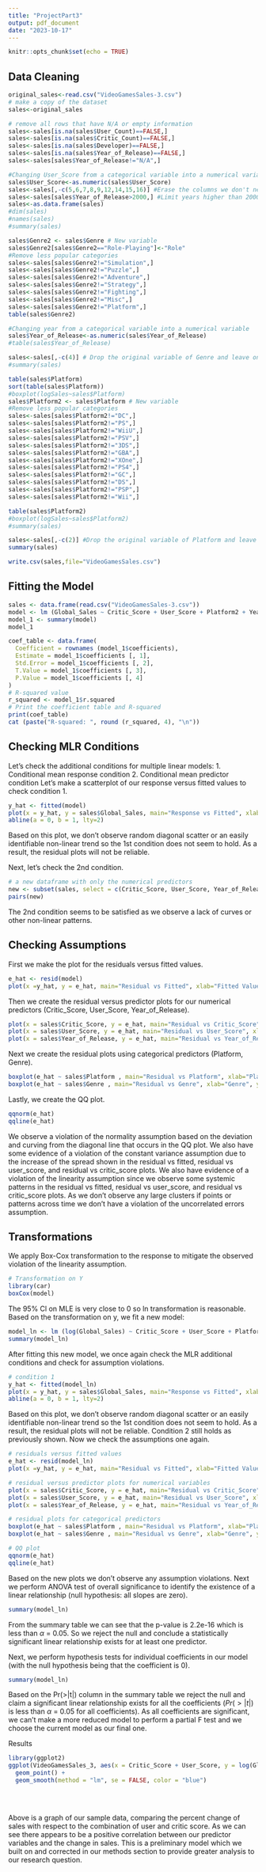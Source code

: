 ```yaml
---
title: "ProjectPart3"
output: pdf_document
date: "2023-10-17"
---
```


```r
knitr::opts_chunk$set(echo = TRUE)
```

## Data Cleaning

```r
original_sales<-read.csv("VideoGamesSales-3.csv")
# make a copy of the dataset
sales<-original_sales

# remove all rows that have N/A or empty information
sales<-sales[is.na(sales$User_Count)==FALSE,]
sales<-sales[is.na(sales$Critic_Count)==FALSE,]
sales<-sales[is.na(sales$Developer)==FALSE,]
sales<-sales[is.na(sales$Year_of_Release)==FALSE,]
sales<-sales[sales$Year_of_Release!="N/A",]

#Changing User_Score from a categorical variable into a numerical variable
sales$User_Score<-as.numeric(sales$User_Score)
sales<-sales[,-c(5,6,7,8,9,12,14,15,16)] #Erase the columns we don't need
sales<-sales[sales$Year_of_Release>2000,] #Limit years higher than 2000
sales<-as.data.frame(sales)
#dim(sales)
#names(sales)
#summary(sales)

sales$Genre2 <- sales$Genre # New variable
sales$Genre2[sales$Genre2=="Role-Playing"]<-"Role"
#Remove less popular categories
sales<-sales[sales$Genre2!="Simulation",]
sales<-sales[sales$Genre2!="Puzzle",]
sales<-sales[sales$Genre2!="Adventure",]
sales<-sales[sales$Genre2!="Strategy",]
sales<-sales[sales$Genre2!="Fighting",]
sales<-sales[sales$Genre2!="Misc",]
sales<-sales[sales$Genre2!="Platform",]
table(sales$Genre2)

#Changing year from a categorical variable into a numerical variable
sales$Year_of_Release<-as.numeric(sales$Year_of_Release)
#table(sales$Year_of_Release)

sales<-sales[,-c(4)] # Drop the original variable of Genre and leave only Genre2
#summary(sales)

table(sales$Platform)
sort(table(sales$Platform))
#boxplot(logSales~sales$Platform)
sales$Platform2 <- sales$Platform # New variable
#Remove less popular categories
sales<-sales[sales$Platform2!="DC",]
sales<-sales[sales$Platform2!="PS",]
sales<-sales[sales$Platform2!="WiiU",]
sales<-sales[sales$Platform2!="PSV",]
sales<-sales[sales$Platform2!="3DS",]
sales<-sales[sales$Platform2!="GBA",]
sales<-sales[sales$Platform2!="XOne",]
sales<-sales[sales$Platform2!="PS4",]
sales<-sales[sales$Platform2!="GC",]
sales<-sales[sales$Platform2!="DS",]
sales<-sales[sales$Platform2!="PSP",]
sales<-sales[sales$Platform2!="Wii",]

table(sales$Platform2)
#boxplot(logSales~sales$Platform2)
#summary(sales)

sales<-sales[,-c(2)] #Drop the original variable of Platform and leave only Platform2
summary(sales)

write.csv(sales,file="VideoGamesSales.csv")

```
## Fitting the Model

```r

sales <- data.frame(read.csv("VideoGamesSales-3.csv"))
model <- lm (Global_Sales ~ Critic_Score + User_Score + Platform2 + Year_of_Release + Genre2, data = sales)
model_1 <- summary(model) 
model_1

coef_table <- data.frame(
  Coefficient = rownames (model_1$coefficients),
  Estimate = model_1$coefficients [, 1],
  Std.Error = model_1$coefficients [, 2],
  T.Value = model_1$coefficients [, 3], 
  P.Value = model_1$coefficients [, 4]
)
# R-squared value
r_squared <- model_1$r.squared
# Print the coefficient table and R-squared 
print(coef_table)
cat (paste("R-squared: ", round (r_squared, 4), "\n"))
```
## Checking MLR Conditions
Let's check the additional conditions for multiple linear models:
1. Conditional mean response condition
2. Conditional mean predictor condition
Let's make a scatterplot of our response versus fitted values to check condition 1.
```r
y_hat <- fitted(model)
plot(x = y_hat, y = sales$Global_Sales, main="Response vs Fitted", xlab="Fitted Values", ylab="Global Sales (in millions)")
abline(a = 0, b = 1, lty=2)
```

Based on this plot, we don't observe random diagonal scatter or an easily identifiable non-linear trend so the 1st condition does not seem to hold. As a result, the residual plots will not be reliable.

Next, let's check the 2nd condition.
```r
# a new dataframe with only the numerical predictors
new <- subset(sales, select = c(Critic_Score, User_Score, Year_of_Release))
pairs(new)
```
The 2nd condition seems to be satisfied as we observe a lack of curves or other non-linear patterns.

## Checking Assumptions 
First we make the plot for the residuals versus fitted values.
```r
e_hat <- resid(model)
plot(x =y_hat, y = e_hat, main="Residual vs Fitted", xlab="Fitted Values", ylab="Residuals")
```
Then we create the residual versus predictor plots for our numerical predictors (Critic_Score, User_Score, Year_of_Release).
```r
plot(x = sales$Critic_Score, y = e_hat, main="Residual vs Critic_Score", xlab="Critic Score", ylab="Residual")
plot(x = sales$User_Score, y = e_hat, main="Residual vs User_Score", xlab="User Score", ylab="Residual")
plot(x = sales$Year_of_Release, y = e_hat, main="Residual vs Year_of_Release", xlab="Year of Release", ylab="Residual")
```
Next we create the residual plots using categorical predictors (Platform, Genre).

```r
boxplot(e_hat ~ sales$Platform , main="Residual vs Platform", xlab="Platform", ylab="Residuals")
boxplot(e_hat ~ sales$Genre , main="Residual vs Genre", xlab="Genre", ylab="Residuals")
```

Lastly, we create the QQ plot.
```r
qqnorm(e_hat) 
qqline(e_hat)
```
We observe a violation of the normality assumption based on the deviation and curving from the diagonal line that occurs in the QQ plot. 
We also have some evidence of a violation of the constant variance assumption due to the increase of the spread shown in the residual vs fitted, residual vs user_score, and residual vs critic_score plots.
We also have evidence of a violation of the linearity assumption since we observe some systemic patterns in the residual vs fitted, residual vs user_score, and residual vs critic_score plots.
As we don't observe any large clusters if points or patterns across time we don't have a violation of the uncorrelated errors assumption.

## Transformations

We apply Box-Cox transformation to the response to mitigate the observed violation of the linearity assumption.
```r
# Transformation on Y
library(car)
boxCox(model)
```
The 95% Cl on MLE is very close to 0 so ln transformation is reasonable.
Based on the transformation on y, we fit a new model:
```r
model_ln <- lm (log(Global_Sales) ~ Critic_Score + User_Score + Platform2 + Year_of_Release + Genre2, data = sales)
summary(model_ln)
```
After fitting this new model, we once again check the MLR additional conditions and check for assumption violations.

```r
# condition 1
y_hat <- fitted(model_ln)
plot(x = y_hat, y = sales$Global_Sales, main="Response vs Fitted", xlab="Fitted Values", ylab="Global Sales (in millions)")
abline(a = 0, b = 1, lty=2)
```
Based on this plot, we don't observe random diagonal scatter or an easily identifiable non-linear trend so the 1st condition does not seem to hold. As a result, the residual plots will not be reliable.
Condition 2 still holds as previously shown.
Now we check the assumptions one again.
```r
# residuals versus fitted values
e_hat <- resid(model_ln)
plot(x =y_hat, y = e_hat, main="Residual vs Fitted", xlab="Fitted Values", ylab="Residuals")
```

```r
# residual versus predictor plots for numerical variables
plot(x = sales$Critic_Score, y = e_hat, main="Residual vs Critic_Score", xlab="Critic Score", ylab="Residual")
plot(x = sales$User_Score, y = e_hat, main="Residual vs User_Score", xlab="User Score", ylab="Residual")
plot(x = sales$Year_of_Release, y = e_hat, main="Residual vs Year_of_Release", xlab="Year of Release", ylab="Residual")
```

```r
# residual plots for categorical predictors
boxplot(e_hat ~ sales$Platform , main="Residual vs Platform", xlab="Platform", ylab="Residuals")
boxplot(e_hat ~ sales$Genre , main="Residual vs Genre", xlab="Genre", ylab="Residuals")
```

```r
# QQ plot
qqnorm(e_hat) 
qqline(e_hat)
```

Based on the new plots we don't observe any assumption violations.
Next we perform ANOVA test of overall significance to identify the existence of a linear relationship (null hypothesis: all slopes are zero).
```r
summary(model_ln)
```
From the summary table we can see that the p-value is 2.2e-16 which is less than $\alpha$ = 0.05. So we reject the null and conclude a statistically significant linear relationship exists for at least one predictor.

Next, we perform hypothesis tests for individual coefficients in our model (with the null hypothesis being that the coefficient is 0).
```r
summary(model_ln)
```

Based on the Pr(>|t|) column in the summary table we reject the null and claim a significant linear relationship exists for all the coefficients ($Pr(>|t|)$ is less than $\alpha$ = 0.05 for all coefficients). As all coefficients are significant, we can't make a more reduced model to perform a partial F test and we choose the current model as our final one.

Results 

```r
library(ggplot2)
ggplot(VideoGamesSales_3, aes(x = Critic_Score + User_Score, y = log(Global_Sales))) +
  geom_point() + 
  geom_smooth(method = "lm", se = FALSE, color = "blue")
  
 
  
```
Above is a graph of our sample data, comparing the percent change of sales with respect to the combination of user and critic score. As we can see there appears to be a positive correlation between our predictor variables and the change in sales. This is a preliminary model which we built on and corrected in our methods section to provide greater analysis to our research question. 


